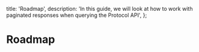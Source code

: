   title: 'Roadmap',
  description:
    'In this guide, we will look at how to work with paginated responses when querying the Protocol API',
};

# Roadmap
